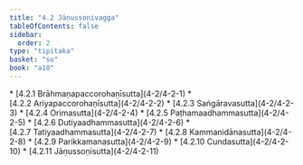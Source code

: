 ```yaml
---
title: "4.2 Jāṇussoṇivagga"
tableOfContents: false
sidebar:
  order: 2
type: "tipitaka"
basket: "su"
book: "a10"
---
```



<DynamicBreadcrumb />



<TableOfContents book="a10" section="4.2">
* [4.2.1 Brāhmaṇapaccorohaṇīsutta](4-2/4-2-1)
* [4.2.2 Ariyapaccorohaṇīsutta](4-2/4-2-2)
* [4.2.3 Saṅgāravasutta](4-2/4-2-3)
* [4.2.4 Orimasutta](4-2/4-2-4)
* [4.2.5 Paṭhamaadhammasutta](4-2/4-2-5)
* [4.2.6 Dutiyaadhammasutta](4-2/4-2-6)
* [4.2.7 Tatiyaadhammasutta](4-2/4-2-7)
* [4.2.8 Kammanidānasutta](4-2/4-2-8)
* [4.2.9 Parikkamanasutta](4-2/4-2-9)
* [4.2.10 Cundasutta](4-2/4-2-10)
* [4.2.11 Jāṇussoṇisutta](4-2/4-2-11)
</TableOfContents>